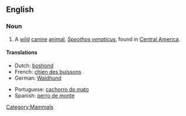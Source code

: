 ==English==
{{wikipedia}}

===Noun===
{{en-noun|sg=[[bush]] [[dog]]}}

# A [[wild]] [[canine]] [[animal]], ''[[Speothos venaticus]]'', found in [[Central America]].


====Translations====
{{trans-top|a wild canine animal}}
*Dutch: [[boshond]] {{m}}
*French: [[chien des buissons]] {{m}}
*German: [[Waldhund]] {{m}}
{{trans-mid}}
*Portuguese: [[cachorro do mato]] {{m}}
*Spanish: [[perro de monte]] {{m}}
{{trans-bottom}}

[[Category:Mammals]]